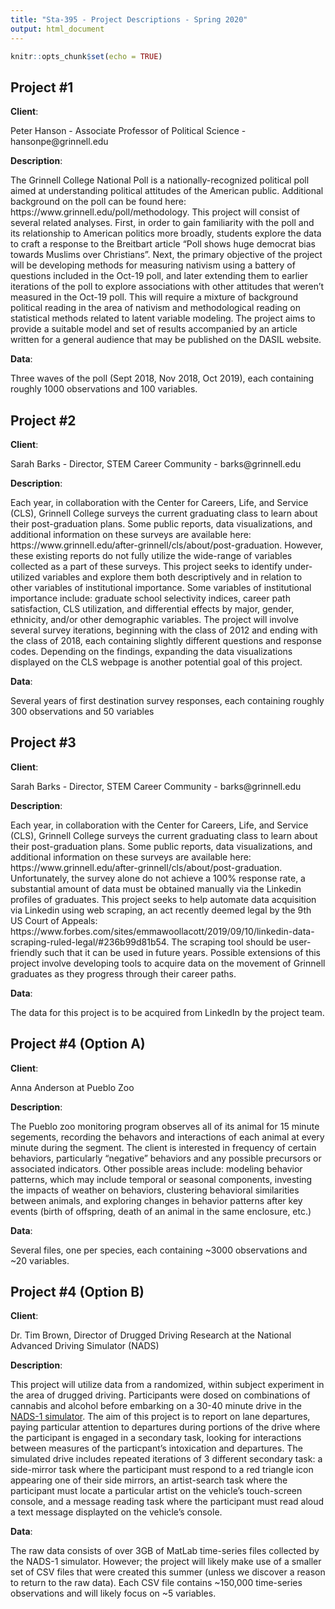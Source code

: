 ```yaml
---
title: "Sta-395 - Project Descriptions - Spring 2020"
output: html_document
---
```


```r
knitr::opts_chunk$set(echo = TRUE)
```

## Project #1

**Client**: 

Peter Hanson - Associate Professor of Political Science - hansonpe@grinnell.edu

**Description**: 

The Grinnell College National Poll is a nationally-recognized political poll aimed at understanding political attitudes of the American public. Additional background on the poll can be found here: https://www.grinnell.edu/poll/methodology. This project will consist of several related analyses. First, in order to gain familiarity with the poll and its relationship to American politics more broadly, students explore the data to craft a response to the Breitbart article "Poll shows huge democrat bias towards Muslims over Christians". Next, the primary objective of the project will be developing methods for measuring nativism using a battery of questions included in the Oct-19 poll, and later extending them to earlier iterations of the poll to explore associations with other attitudes that weren't measured in the Oct-19 poll. This will require a mixture of background political reading in the area of nativism and methodological reading on statistical methods related to latent variable modeling.  The project aims to provide a suitable model and set of results accompanied by an article written for a general audience that may be published on the DASIL website.

**Data**:

Three waves of the poll (Sept 2018, Nov 2018, Oct 2019), each containing roughly 1000 observations and 100 variables.

## Project #2 

**Client**: 

Sarah Barks - Director, STEM Career Community - barks@grinnell.edu

**Description**:

Each year, in collaboration with the Center for Careers, Life, and Service (CLS), Grinnell College surveys the current graduating class to learn about their post-graduation plans.  Some public reports, data visualizations, and additional information on these surveys are available here: https://www.grinnell.edu/after-grinnell/cls/about/post-graduation.  However, these existing reports do not fully utilize the wide-range of variables collected as a part of these surveys.  This project seeks to identify under-utilized variables and explore them both descriptively and in relation to other variables of institutional importance.  Some variables of institutional importance include: graduate school selectivity indices, career path satisfaction, CLS utilization, and differential effects by major, gender, ethnicity, and/or other demographic variables.  The project will involve several survey iterations, beginning with the class of 2012 and ending with the class of 2018, each containing slightly different questions and response codes.  Depending on the findings, expanding the data visualizations displayed on the CLS webpage is another potential goal of this project.

**Data**:

Several years of first destination survey responses, each containing roughly 300 observations and 50 variables

## Project #3

**Client**: 

Sarah Barks - Director, STEM Career Community - barks@grinnell.edu

**Description**:

Each year, in collaboration with the Center for Careers, Life, and Service (CLS), Grinnell College surveys the current graduating class to learn about their post-graduation plans. Some public reports, data visualizations, and additional information on these surveys are available here: https://www.grinnell.edu/after-grinnell/cls/about/post-graduation. Unfortunately, the survey alone do not achieve a 100% response rate, a substantial amount of data must be obtained manually via the Linkedin profiles of graduates. This project seeks to help automate data acquisition via Linkedin using web scraping, an act recently deemed legal by the 9th US Court of Appeals: https://www.forbes.com/sites/emmawoollacott/2019/09/10/linkedin-data-scraping-ruled-legal/#236b99d81b54. The scraping tool should be user-friendly such that it can be used in future years. Possible extensions of this project involve developing tools to acquire data on the movement of Grinnell graduates as they progress through their career paths.

**Data**:

The data for this project is to be acquired from LinkedIn by the project team.

## Project #4 (Option A)

**Client**:

Anna Anderson at Pueblo Zoo

**Description**:

The Pueblo zoo monitoring program observes all of its animal for 15 minute segements, recording the behavors and interactions of each animal at every minute during the segment.  The client is interested in frequency of certain behaviors, particularly "negative" behaviors and any possible precursors or associated indicators.  Other possible areas include: modeling behavior patterns, which may include temporal or seasonal components, investing the impacts of weather on behaviors, clustering behavioral similarities between animals, and exploring changes in behavior patterns after key events (birth of offspring, death of an animal in the same enclosure, etc.)

**Data**:

Several files, one per species, each containing ~3000 observations and ~20 variables.  

## Project #4 (Option B)

**Client**:

Dr. Tim Brown, Director of Drugged Driving Research at the National Advanced Driving Simulator (NADS)

**Description**:

This project will utilize data from a randomized, within subject experiment in the area of drugged driving.  Participants were dosed on combinations of cannabis and alcohol before embarking on a 30-40 minute drive in the [NADS-1 simulator](https://www.nads-sc.uiowa.edu/sim_nads1.php).  The aim of this project is to report on lane departures, paying particular attention to departures during portions of the drive where the participant is engaged in a secondary task, looking for interactions between measures of the particpant's intoxication and departures.  The simulated drive includes repeated iterations of 3 different secondary task: a side-mirror task where the participant must respond to a red triangle icon appearing one of their side mirrors, an artist-search task where the participant must locate a particular artist on the vehicle's touch-screen console, and a message reading task where the participant must read aloud a text message displayted on the vehicle's console.  

**Data**:

The raw data consists of over 3GB of MatLab time-series files collected by the NADS-1 simulator. However; the project will likely make use of a smaller set of CSV files that were created this summer (unless we discover a reason to return to the raw data).  Each CSV file contains ~150,000 time-series observations and will likely focus on ~5 variables.
